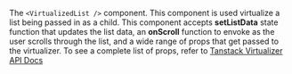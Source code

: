 The `<VirtualizedList />` component. This component is used virtualize a list being passed in as a
child. This component accepts **setListData** state function that updates the list data, an
**onScroll** function to envoke as the user scrolls through the list, and a wide range of props that
get passed to the virtualizer. To see a complete list of props, refer to
[Tanstack Virtualizer API Docs](https://tanstack.com/virtual/latest/docs/api/virtualizer)
